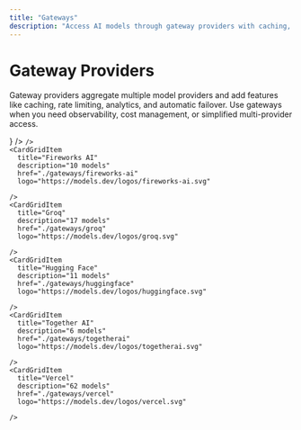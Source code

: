 ```yaml
---
title: "Gateways"
description: "Access AI models through gateway providers with caching, rate limiting, and analytics."
---
```



# Gateway Providers

Gateway providers aggregate multiple model providers and add features like caching, rate limiting, analytics, and automatic failover. Use gateways when you need observability, cost management, or simplified multi-provider access.

<CardGrid>
    <CardGridItem
      title="Netlify"
      description="32 models"
      href="./gateways/netlify"
      logo={<NetlifyLogo />}
    />
    <CardGridItem
      title="OpenRouter"
      description="102 models"
      href="./gateways/openrouter"
      logo="https://models.dev/logos/openrouter.svg"
      
    />
    <CardGridItem
      title="Fireworks AI"
      description="10 models"
      href="./gateways/fireworks-ai"
      logo="https://models.dev/logos/fireworks-ai.svg"
      
    />
    <CardGridItem
      title="Groq"
      description="17 models"
      href="./gateways/groq"
      logo="https://models.dev/logos/groq.svg"
      
    />
    <CardGridItem
      title="Hugging Face"
      description="11 models"
      href="./gateways/huggingface"
      logo="https://models.dev/logos/huggingface.svg"
      
    />
    <CardGridItem
      title="Together AI"
      description="6 models"
      href="./gateways/togetherai"
      logo="https://models.dev/logos/togetherai.svg"
      
    />
    <CardGridItem
      title="Vercel"
      description="62 models"
      href="./gateways/vercel"
      logo="https://models.dev/logos/vercel.svg"
      
    />
</CardGrid>